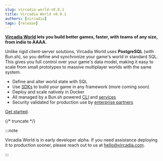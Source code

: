 ```yaml
---
slug: vircadia-world-v0.0.1
title: Vircadia World v0.0.1
authors: [vircadia]
tags: [release]
---
```


**[Vircadia World](/#features) lets you build better games, faster, with teams of any size, from indie to AAAA.**

Unlike rigid client-server solutions, Vircadia World uses **PostgreSQL** (with Bun.sh), so you define and synchronize your game's world in standard SQL. This gives you full control over your game's data model, making it easy to scale from small prototypes to massive multiplayer worlds with the same system.

* Define and alter world state with SQL
* Use [SDKs](vircadia-world/sdk/vircadia-world-sdk-ts) to build your game in any framework (more coming soon)
* Deploy and scale natively in Docker
* All managed by a Bun.sh powered [CLI](/vircadia-world/cli) and [services](/vircadia-world/server/service/api/)
* Security validated for production use by [enterprise partners](/#sponsors)

[Get started](/vircadia-world).

{/* truncate */}

:::note

Vircadia World is in early developer alpha. If you need assistance deploying it to production sooner, please reach out to us at [hello@vircadia.com](mailto:hello@vircadia.com).

:::
